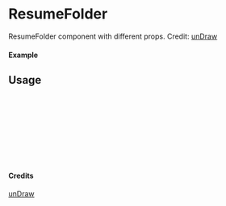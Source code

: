 
<Meta of={ResumeFolder} title="unDraw/ResumeFolder" />

# ResumeFolder

ResumeFolder component with different props.
Credit: [unDraw](https://undraw.co/illustrations)

#### Example

<Canvas of={ResumeFolder.Primary} />

## Usage

```ts
import { ResumeFolder } from "yadl-ui";

const Example = () => {
  return (
      <ResumeFolder />
  );
};

export default Example;
```

#### Credits
[unDraw](https://undraw.co/illustrations)
